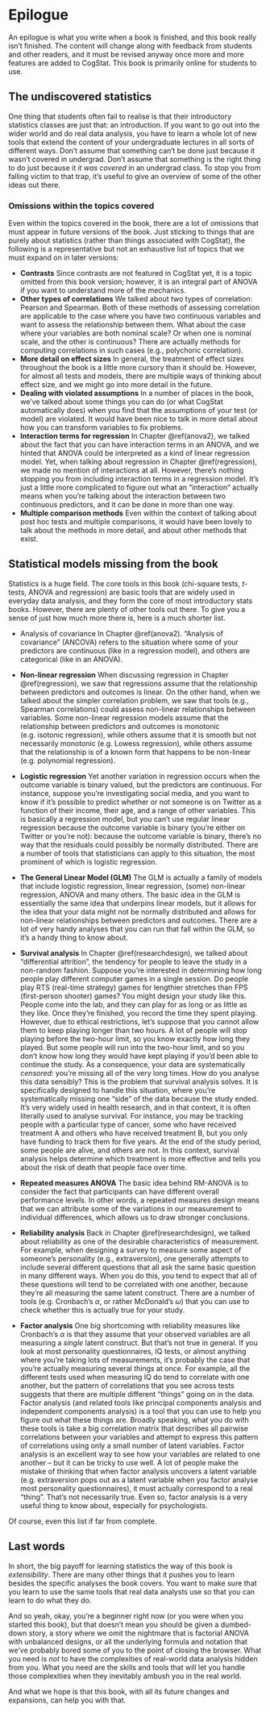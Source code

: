 # Epilogue

An epilogue is what you write when a book is finished, and this book really isn't finished. The content will change along with feedback from students and other readers, and it must be revised anyway once more and more features are added to CogStat. This book is primarily online for students to use.


## The undiscovered statistics{-} 

One thing that students often fail to realise is that their introductory statistics classes are just that: an introduction. If you want to go out into the wider world and do real data analysis, you have to learn a whole lot of new tools that extend the content of your undergraduate lectures in all sorts of different ways. Don't assume that something can't be done just because it wasn't covered in undergrad. Don't assume that something is the right thing to do just because it *it was covered* in an undergrad class. To stop you from falling victim to that trap, it's useful to give an overview of some of the other ideas out there. 

### Omissions within the topics covered{-} 

Even within the topics covered in the book, there are a lot of omissions that must appear in future versions of the book. Just sticking to things that are purely about statistics (rather than things associated with CogStat), the following is a representative but not an exhaustive list of topics that we must expand on in later versions:

- **Contrasts** Since contrasts are not featured in CogStat yet, it is a topic omitted from this book version; however, it is an integral part of ANOVA if you want to understand more of the mechanics.
- **Other types of correlations** We talked about two types of correlation: Pearson and Spearman. Both of these methods of assessing correlation are applicable to the case where you have two continuous variables and want to assess the relationship between them. What about the case where your variables are both nominal scale? Or when one is nominal scale, and the other is continuous? There are actually methods for computing correlations in such cases (e.g., polychoric correlation).
- **More detail on effect sizes** In general, the treatment of effect sizes throughout the book is a little more cursory than it should be. However, for almost all tests and models, there are multiple ways of thinking about effect size, and we might go into more detail in the future.
- **Dealing with violated assumptions** In a number of places in the book, we've talked about some things you can do (or what CogStat automatically does) when you find that the assumptions of your test (or model) are violated. It would have been nice to talk in more detail about how you can transform variables to fix problems.
- **Interaction terms for regression** In Chapter \@ref(anova2), we talked about the fact that you can have interaction terms in an ANOVA, and we hinted that ANOVA could be interpreted as a kind of linear regression model. Yet, when talking about regression in Chapter \@ref(regression), we made no mention of interactions at all. However, there's nothing stopping you from including interaction terms in a regression model. It's just a little more complicated to figure out what an "interaction" actually means when you're talking about the interaction between two continuous predictors, and it can be done in more than one way.
- **Multiple comparison methods** Even within the context of talking about post hoc tests and multiple comparisons, it would have been lovely to talk about the methods in more detail, and about other methods that exist.

## Statistical models missing from the book{-} 

Statistics is a huge field. The core tools in this book (chi-square tests, $t$-tests, ANOVA and regression) are basic tools that are widely used in everyday data analysis, and they form the core of most introductory stats books. However, there are plenty of other tools out there. To give you a sense of just how much more there is, here is a much shorter list.

- Analysis of covariance In Chapter \@ref(anova2). "Analysis of covariance" (ANCOVA) refers to the situation where some of your predictors are continuous (like in a regression model), and others are categorical (like in an ANOVA).

- **Non-linear regression** When discussing regression in Chapter \@ref(regression), we saw that regressions assume that the relationship between predictors and outcomes is linear. On the other hand, when we talked about the simpler correlation problem, we saw that tools (e.g., Spearman correlations) could assess non-linear relationships between variables. Some non-linear regression models assume that the relationship between predictors and outcomes is monotonic (e.g. isotonic regression), while others assume that it is smooth but not necessarily monotonic (e.g. Lowess regression), while others assume that the relationship is of a known form that happens to be non-linear (e.g. polynomial regression). 

- **Logistic regression** Yet another variation in regression occurs when the outcome variable is binary valued, but the predictors are continuous. For instance, suppose you're investigating social media, and you want to know if it's possible to predict whether or not someone is on Twitter as a function of their income, their age, and a range of other variables. This is basically a regression model, but you can't use regular linear regression because the outcome variable is binary (you're either on Twitter or you're not): because the outcome variable is binary, there's no way that the residuals could possibly be normally distributed. There are a number of tools that statisticians can apply to this situation, the most prominent of which is logistic regression. 

- **The General Linear Model (GLM)** The GLM is actually a family of models that include logistic regression, linear regression, (some) non-linear regression, ANOVA and many others. The basic idea in the GLM is essentially the same idea that underpins linear models, but it allows for the idea that your data might not be normally distributed and allows for non-linear relationships between predictors and outcomes. There are a lot of very handy analyses that you can run that fall within the GLM, so it's a handy thing to know about.

- **Survival analysis** In Chapter \@ref(researchdesign), we talked about "differential attrition", the tendency for people to leave the study in a non-random fashion. Suppose you're interested in determining how long people play different computer games in a single session. Do people play RTS (real-time strategy) games for lengthier stretches than FPS (first-person shooter) games? You might design your study like this. People come into the lab, and they can play for as long or as little as they like. Once they're finished, you record the time they spent playing. However, due to ethical restrictions, let's suppose that you cannot allow them to keep playing longer than two hours. A lot of people will stop playing before the two-hour limit, so you know exactly how long they played. But some people will run into the two-hour limit, and so you don't know how long they would have kept playing if you'd been able to continue the study. As a consequence, your data are systematically *censored*: you're missing all of the very long times. How do you analyse this data sensibly? This is the problem that survival analysis solves. It is specifically designed to handle this situation, where you're systematically missing one "side" of the data because the study ended. It's very widely used in health research, and in that context, it is often literally used to analyse survival. For instance, you may be tracking people with a particular type of cancer, some who have received treatment A and others who have received treatment B, but you only have funding to track them for five years. At the end of the study period, some people are alive, and others are not. In this context, survival analysis helps determine which treatment is more effective and tells you about the risk of death that people face over time. 

- **Repeated measures ANOVA** The basic idea behind RM-ANOVA is to consider the fact that participants can have different overall performance levels. In other words, a repeated measures design means that we can attribute some of the variations in our measurement to individual differences, which allows us to draw stronger conclusions.

- **Reliability analysis** Back in Chapter \@ref(researchdesign), we talked about reliability as one of the desirable characteristics of measurement. For example, when designing a survey to measure some aspect of someone's personality (e.g., extraversion), one generally attempts to include several different questions that all ask the same basic question in many different ways. When you do this, you tend to expect that all of these questions will tend to be correlated with one another, because they're all measuring the same latent construct. There are a number of tools (e.g. Cronbach's $\alpha$, or rather McDonald's $\omega$) that you can use to check whether this is actually true for your study. 

- **Factor analysis** One big shortcoming with reliability measures like Cronbach's $\alpha$ is that they assume that your observed variables are all measuring a *single* latent construct. But that's not true in general. If you look at most personality questionnaires, IQ tests, or almost anything where you're taking lots of measurements, it's probably the case that you're actually measuring several things at once. For example, all the different tests used when measuring IQ do tend to correlate with one another, but the pattern of correlations that you see across tests suggests that there are multiple different "things" going on in the data. Factor analysis (and related tools like principal components analysis and independent components analysis) is a tool that you can use to help you figure out what these things are. Broadly speaking, what you do with these tools is take a big correlation matrix that describes all pairwise correlations between your variables and attempt to express this pattern of correlations using only a small number of latent variables. Factor analysis is an excellent way to see how your variables are related to one another -- but it can be tricky to use well. A lot of people make the mistake of thinking that when factor analysis uncovers a latent variable (e.g. extraversion pops out as a latent variable when you factor analyse most personality questionnaires), it must actually correspond to a real "thing". That's not necessarily true. Even so, factor analysis is a very useful thing to know about, especially for psychologists.

Of course, even this list if far from complete.

## Last words

In short, the big payoff for learning statistics the way of this book is *extensibility*. There are many other things that it pushes you to learn besides the specific analyses the book covers. You want to make sure that you learn to use the same tools that real data analysts use so that you can learn to do what they do. 

And so yeah, okay, you're a beginner right now (or you were when you started this book), but that doesn't mean you should be given a dumbed-down story, a story where we omit the nightmare that is factorial ANOVA with unbalanced designs, or all the underlying formula and notation that we've probably bored some of you to the point of closing the browser. What you need is *not* to have the complexities of real-world data analysis hidden from you. What you need are the skills and tools that will let you handle those complexities when they inevitably ambush you in the real world. 

And what we hope is that this book, with all its future changes and expansions, can help you with that.

